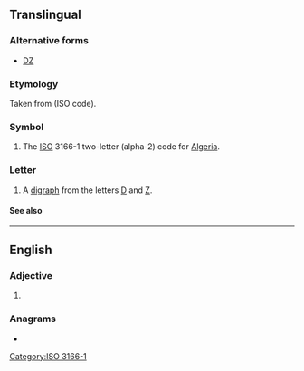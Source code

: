 {{also|dz|Dz|.dz|dź|dž|Dž|DŽ}}
{{character info/new|Ǳ}}
==Translingual==

===Alternative forms===
* [[Ǳ]]

===Etymology===
Taken from {{derived|mul|kab|Dzayer}} (ISO code).

===Symbol===
{{head|mul|symbol}}

# The [[ISO]] 3166-1 two-letter (alpha-2) code for [[Algeria]].

===Letter===
{{mul-letter|upper=DZ|mixed=Dz|lower=dz|script=Latn}}

# A [[digraph]] from the letters [[D]] and [[Z]].

====See also====
{{Latn-script}}

[[Category:ISO 3166-1]]

----

==English==

===Adjective===
{{en-adj|-}}

# {{abbreviation of|dizygotic|lang=en}}

===Anagrams===
* {{anagrams|en|a=dz|ZD}}